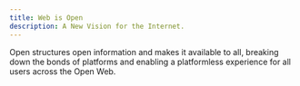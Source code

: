 ```yaml
---
title: Web is Open
description: A New Vision for the Internet.
---
```


Open structures open information and makes it available to all, breaking down the bonds of platforms and enabling a platformless experience for all users across the Open Web.